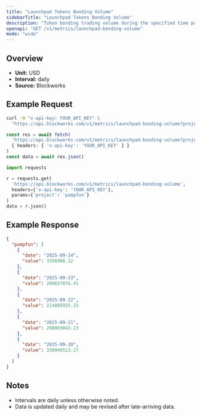 ```yaml
---
title: "Launchpad Tokens Bonding Volume"
sidebarTitle: "Launchpad Tokens Bonding Volume"
description: "Token bonding trading volume during the specified time period for given launchpad."
openapi: "GET /v1/metrics/launchpad-bonding-volume"
mode: "wide"
---
```


## Overview

- **Unit:** USD
- **Interval:** daily
- **Source:** Blockworks

## Example Request

<CodeGroup>

```bash cURL
curl -H "x-api-key: YOUR_API_KEY" \
  "https://api.blockworks.com/v1/metrics/launchpad-bonding-volume?project=pumpfun"
```

```typescript TypeScript
const res = await fetch(
  'https://api.blockworks.com/v1/metrics/launchpad-bonding-volume?project=pumpfun',
  { headers: { 'x-api-key': 'YOUR_API_KEY' } }
)
const data = await res.json()
```

```python Python
import requests

r = requests.get(
  'https://api.blockworks.com/v1/metrics/launchpad-bonding-volume',
  headers={'x-api-key': 'YOUR_API_KEY'},
  params={'project': 'pumpfun'}
)
data = r.json()
```

</CodeGroup>

## Example Response

```json
{
  "pumpfun": [
    {
      "date": "2025-09-24",
      "value": 3356908.12
    },
    {
      "date": "2025-09-23",
      "value": 200657076.41
    },
    {
      "date": "2025-09-22",
      "value": 214895925.33
    },
    {
      "date": "2025-09-21",
      "value": 298083843.23
    },
    {
      "date": "2025-09-20",
      "value": 338846513.27
    }
  ]
}
```

## Notes
- Intervals are daily unless otherwise noted.
- Data is updated daily and may be revised after late-arriving data.